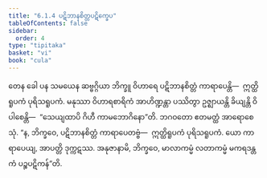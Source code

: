 ```yaml
---
title: "6.1.4 ပဋိဘာနစိတ္တပဋိက္ခေပ"
tableOfContents: false
sidebar:
  order: 4
type: "tipitaka"
basket: "vi"
book: "cula"
---
```



<DynamicBreadcrumb />

<Division number="299" book="cula" e="ch" v="4" p="297">

<Paragraph number="1291" book="cula">
တေန ခေါ ပန သမယေန ဆဗ္ဗဂ္ဂိယာ ဘိက္ခူ ဝိဟာရေ ပဋိဘာနစိတ္တံ ကာရာပေန္တိ—  ဣတ္ထိရူပကံ ပုရိသရူပကံ. မနုဿာ ဝိဟာရစာရိကံ အာဟိဏ္ဍန္တာ ပဿိတွာ ဥဇ္ဈာယန္တိ ခိယျန္တိ ဝိပါစေန္တိ—  “သေယျထာပိ ဂိဟီ ကာမဘောဂိနော”တိ. ဘဂဝတော ဧတမတ္ထံ အာရောစေသုံ. “န, ဘိက္ခဝေ, ပဋိဘာနစိတ္တံ ကာရာပေတဗ္ဗံ—  ဣတ္ထိရူပကံ ပုရိသရူပကံ. ယော ကာရာပေယျ, အာပတ္တိ ဒုက္ကဋဿ. အနုဇာနာမိ, ဘိက္ခဝေ, မာလာကမ္မံ လတာကမ္မံ မကရဒန္တကံ ပဉ္စပဋိကန်”တိ.
</Paragraph>
</Division>